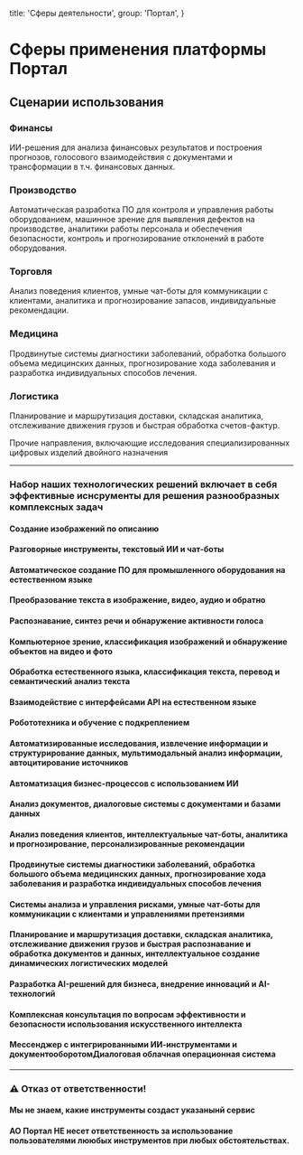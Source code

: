 
  title: 'Сферы деятельности',
  group: 'Портал',
}


# Сферы применения платформы Портал

## Сценарии использования

### Финансы
ИИ-решения для анализа финансовых результатов и построения прогнозов, голосового взаимодействия с документами и трансформации в т.ч. финансовых данных.
### Производство
Автоматическая разработка ПО для контроля и управления работы оборудованием, машинное зрение для выявления дефектов на производстве, аналитики работы персонала и обеспечения безопасности, контроль и прогнозирование отклонений в работе оборудования. 
### Торговля
Анализ поведения клиентов, умные чат-боты для коммуникации с клиентами, аналитика и прогнозирование запасов, индивидуальные рекомендации. 
### Медицина
Продвинутые системы диагностики заболеваний, обработка большого объема медицинских данных, прогнозирование хода заболевания и разработка индивидуальных способов лечения. 
### Логистика
Планирование и маршрутизация доставки, складская аналитика, отслеживание движения грузов и быстрая обработка счетов-фактур.

Прочие направления, включающие исследования специализированных цифровых изделий двойного назначения

---

### Набор наших технологических решений включает в себя эффективные иснсрументы для решения разнообразных комплексных задач

#### Создание изображений по описанию
#### Разговорные инструменты, текстовый ИИ и чат-боты
#### Автоматическое создание ПО для промышленного оборудования на естественном языке
#### Преобразование текста в изображение, видео, аудио и обратно
#### Распознавание, синтез речи и обнаружение активности голоса
#### Компьютерное зрение, классификация изображений и обнаружение объектов на видео и фото
#### Обработка естественного языка, классификация текста, перевод и семантический анализ текста
#### Взаимодействие с интерфейсами API на естественном языке
#### Робототехника и обучение с подкреплением
#### Автоматизированные исследования, извлечение информации и структурирование данных, мультимодальный анализ информации, автоцитирование источников
#### Автоматизация бизнес-процессов с использованием ИИ
#### Анализ документов, диалоговые системы с документами и базами данных
#### Анализ поведения клиентов, интеллектуальные чат-боты, аналитика и прогнозирование, персонализированные рекомендации
#### Продвинутые системы диагностики заболеваний, обработка большого объема медицинских данных, прогнозирование хода заболевания  и разработка индивидуальных способов лечения
#### Системы анализа и управления рисками, умные чат-боты для коммуникации с клиентами и управлениями претензиями
#### Планирование и маршрутизация доставки, складская аналитика, отслеживание движения грузов и быстрая распознавание и обработка документов и данных, интеллектуальное создание динамических логистических моделей
#### Разработка AI-решений для бизнеса, внедрение инноваций и AI-технологий
#### Комплексная консультация по вопросам эффективности и безопасности использования искусственного интеллекта
#### Мессенджер с интегрированными ИИ-инструментами и документооборотомДиалоговая облачная операционная система

---

### ⚠️ Отказ от ответственности!
#### Мы не знаем, какие инструменты создаст указанынй сервис
#### АО Портал НЕ несет ответственность за использование пользователями лююбых инструментов при любых обстоятельствах.

